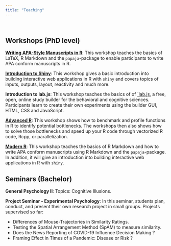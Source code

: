 ```yaml
---
title: "Teaching"
---
```


<br>

## Workshops (PhD level)

[**Writing APA-Style Manuscripts in R**](https://github.com/dizyd/Writing-Manuscripts-in-R-Markdown-LaTeX-Papaja): This workshop teaches the basics of LaTeX, R Markdown and the `papaja`-package to enable participants to write APA conform manuscripts in R.

[**Introduction to Shiny**](https://github.com/dizyd/Introduction-to-Shiny-R): This workshop gives a basic introduction into building interactive web applications in R with `shiny` and covers topics of inputs, outputs, layout, reactivity and much more.

**Introduction to lab.js**: This workshop teaches the basics of of [`lab.js](https://lab.js.org/), a free, open, online study builder for the behavioral and cognitive sciences.  Participants learn to create their own experiments using the builder GUI, HTML, CSS and JavaScript.

[**Advanced R**](https://github.com/dizyd/Workshop_AdvancedR): This workshop shows how to benchmark and profile functions in R to identify potential bottlenecks. The workshops then also shows how to  solve those bottlenecks and speed up your R code through vectorized R code, Rcpp, or parallelization.

[**Modern R**](https://github.com/dizyd/Workshop_ModernR): This workshop teaches the basics of R Markdown and how to write APA conform manuscripts using R Markdown and the `papaja`-package. In addition, it will give an introduction into building interactive web applications in R with `shiny`. 


## Seminars (Bachelor)


**General Psychology II**: Topics: Cognitive Illusions.


**Project Seminar - Experimental Psychology**: In this seminar, students plan, conduct, and present their own research project in small groups. Projects supervised so far: 

- Differences of Mouse-Trajectories in Similarity Ratings. 
- Testing the Spatial Arrangement Method (SpAM) to measure similarity.
- Does the News Reporting of COVID-19 Influence Decision Making ?
- Framing Effect in Times of a Pandemic: Disease or Risk ? 
